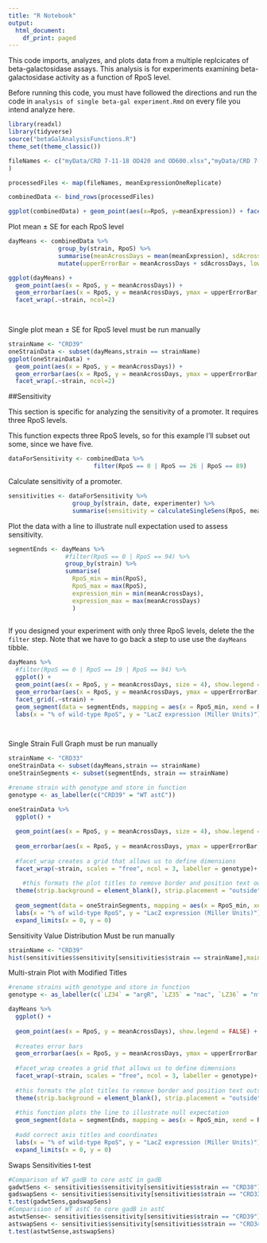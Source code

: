 ```yaml
---
title: "R Notebook"
output:
  html_document:
    df_print: paged
---
```


This code imports, analyzes, and plots data from a multiple replcicates of beta-galactosidase assays. This analysis is for experiments examining beta-galactosidase activity as a function of RpoS level.

Before running this code, you must have followed the directions and run the code in `analysis of single beta-gal experiment.Rmd` on every file you intend analyze here. 

```r
library(readxl)
library(tidyverse)
source("betaGalAnalysisFunctions.R")
theme_set(theme_classic())

fileNames <- c("myData/CRD 7-11-18 OD420 and OD600.xlsx","myData/CRD 7-12-18 OD420 and OD600.xlsx","myData/CRD 7-13-18 OD420 and OD600.xlsx","myData/CRD 7-17-18 OD420 and OD600 morning.xlsx","myData/CRD 7-17-18 OD420 and OD600 afternoon.xlsx","myData/CRD 7-18-18 OD420 and OD600 morning.xlsx","myData/CRD 7-18-18 OD420 and OD600 afternoon.xlsx","myData/CRD 7-19-18 OD420 and OD600 morning.xlsx","myData/CRD 7-19-18 OD420 and OD600 afternoon.xlsx","myData/CRD 7-20-18 OD420 and OD600 afternoon.xlsx","myData/CRD 7-24-18 OD420 and OD600.xlsx","myData/CRD 7-25-18 OD420 and OD600.xlsx","myData/RAN 7-24-18 BETA GAL RAN11, RAN12, RAN13.xlsx","myData/RAN 7-26-18 BETA GAL RAN11, RAN12, RAN13.xlsx","myData/RAN 7-27-18 BETA GAL RAN11, RAN12.xlsx","myData/RAN 7-28-18 BETA GAL RAN11, RAN12, RAN13.xlsx","myData/RAN 7-29-18 BETA GAL RAN11, RAN12, RAN13.xlsx"
)

processedFiles <- map(fileNames, meanExpressionOneReplicate)

combinedData <- bind_rows(processedFiles)
```

```r
ggplot(combinedData) + geom_point(aes(x=RpoS, y=meanExpression)) + facet_grid(.~strain) 
```

Plot mean ± SE for each RpoS level
```r
dayMeans <- combinedData %>% 
              group_by(strain, RpoS) %>% 
              summarise(meanAcrossDays = mean(meanExpression), sdAcrossDays = sd(meanExpression)/sqrt(length(meanExpression))) %>%
              mutate(upperErrorBar = meanAcrossDays + sdAcrossDays, lowerErrorBar = meanAcrossDays - sdAcrossDays)

ggplot(dayMeans) + 
  geom_point(aes(x = RpoS, y = meanAcrossDays)) + 
  geom_errorbar(aes(x = RpoS, y = meanAcrossDays, ymax = upperErrorBar, ymin = lowerErrorBar)) + 
  facet_wrap(.~strain, ncol=2)

  
```

Single plot mean ± SE for RpoS level
must be run manually
```r
strainName <- "CRD39"
oneStrainData <- subset(dayMeans,strain == strainName)
ggplot(oneStrainData) + 
  geom_point(aes(x = RpoS, y = meanAcrossDays)) + 
  geom_errorbar(aes(x = RpoS, y = meanAcrossDays, ymax = upperErrorBar, ymin = lowerErrorBar)) + 
  facet_wrap(.~strain, ncol=2)
```
##Sensitivity

This section is specific for analyzing the sensitivity of a promoter. It requires three RpoS levels.

This function expects three RpoS levels, so for this example I'll subset out some, since we have five.

```r
dataForSensitivity <- combinedData %>% 
                        filter(RpoS == 0 | RpoS == 26 | RpoS == 89) 
```


Calculate sensitivity of a promoter. 
```r
sensitivities <- dataForSensitivity %>% 
                  group_by(strain, date, experimenter) %>%
                  summarise(sensitivity = calculateSingleSens(RpoS, meanExpression))
```


Plot the data with a line to illustrate null expectation used to assess sensitivity. 


```r
segmentEnds <- dayMeans %>%
                #filter(RpoS == 0 | RpoS == 94) %>%
                group_by(strain) %>%
                summarise(
                  RpoS_min = min(RpoS),
                  RpoS_max = max(RpoS),
                  expression_min = min(meanAcrossDays),
                  expression_max = max(meanAcrossDays)
                  )
  
```


If you designed your experiment with only three RpoS levels, delete the the `filter` step. Note that we have to go back a step to use use the `dayMeans` tibble.
```r
dayMeans %>% 
  #filter(RpoS == 0 | RpoS == 19 | RpoS == 94) %>% 
  ggplot() + 
  geom_point(aes(x = RpoS, y = meanAcrossDays, size = 4), show.legend = FALSE) + 
  geom_errorbar(aes(x = RpoS, y = meanAcrossDays, ymax = upperErrorBar, ymin = lowerErrorBar)) + 
  facet_grid(.~strain) +
  geom_segment(data = segmentEnds, mapping = aes(x = RpoS_min, xend = RpoS_max, y = expression_min, yend = expression_max)) +
  labs(x = "% of wild-type RpoS", y = "LacZ expression (Miller Units)")

                 
```

Single Strain Full Graph
must be run manually
```r
strainName <- "CRD33"
oneStrainData <- subset(dayMeans,strain == strainName)
oneStrainSegments <- subset(segmentEnds, strain == strainName)

#rename strain with genotype and store in function
genotype <- as_labeller(c("CRD39" = "WT astC"))

oneStrainData %>%
  ggplot() + 
  
  geom_point(aes(x = RpoS, y = meanAcrossDays, size = 4), show.legend = FALSE) + 
  
  geom_errorbar(aes(x = RpoS, y = meanAcrossDays, ymax = upperErrorBar, ymin = lowerErrorBar)) + 
  
  #facet_wrap creates a grid that allows us to define dimensions
  facet_wrap(~strain, scales = "free", ncol = 3, labeller = genotype)+
   
    #this formats the plot titles to remove border and position text outside plot
  theme(strip.background = element_blank(), strip.placement = "outside") +
  
  geom_segment(data = oneStrainSegments, mapping = aes(x = RpoS_min, xend = RpoS_max, y = expression_min, yend = expression_max)) +
  labs(x = "% of wild-type RpoS", y = "LacZ expression (Miller Units)")+
  expand_limits(x = 0, y = 0)
```

Sensitivity Value Distribution
Must be run manually
```r
strainName <- "CRD39"
hist(sensitivities$sensitivity[sensitivities$strain == strainName],main = "Strain Sensitivity Distribution",xlab = strainName)
```

Multi-strain Plot with Modified Titles
```r
#rename strains with genotype and store in function
genotype <- as_labeller(c(`LZ34` = "argR", `LZ35` = "nac", `LZ36` = "ntrC", `LZ41` = "argR control", `LZ42` = "nac control", `LZ43` = "ntrC control"))

dayMeans %>% 
  ggplot() + 
  
  geom_point(aes(x = RpoS, y = meanAcrossDays), show.legend = FALSE) + 
  
  #creates error bars 
  geom_errorbar(aes(x = RpoS, y = meanAcrossDays, ymax = upperErrorBar, ymin = lowerErrorBar, width  = 8)) + 
  
  #facet_wrap creates a grid that allows us to define dimensions
  facet_wrap(~strain, scales = "free", ncol = 3, labeller = genotype)+
  
  #this formats the plot titles to remove border and position text outside plot
  theme(strip.background = element_blank(), strip.placement = "outside") +
  
  #this function plots the line to illustrate null expectation
  geom_segment(data = segmentEnds, mapping = aes(x = RpoS_min, xend = RpoS_max, y = expression_min, yend = expression_max)) +
  
  #add correct axis titles and coordinates
  labs(x = "% of wild-type RpoS", y = "LacZ expression (Miller Units)") +
  expand_limits(x = 0, y = 0)
```

Swaps Sensitivities t-test
```r
#Comparison of WT gadB to core astC in gadB
gadwtSens <- sensitivities$sensitivity[sensitivities$strain == "CRD38"]
gadswapSens <- sensitivities$sensitivity[sensitivities$strain == "CRD33"]
t.test(gadwtSens,gadswapSens)
#Comparision of WT astC to core gadB in astC
astwtSense<- sensitivities$sensitivity[sensitivities$strain == "CRD39"]
astswapSens <- sensitivities$sensitivity[sensitivities$strain == "CRD34"]
t.test(astwtSense,astswapSens)
```
